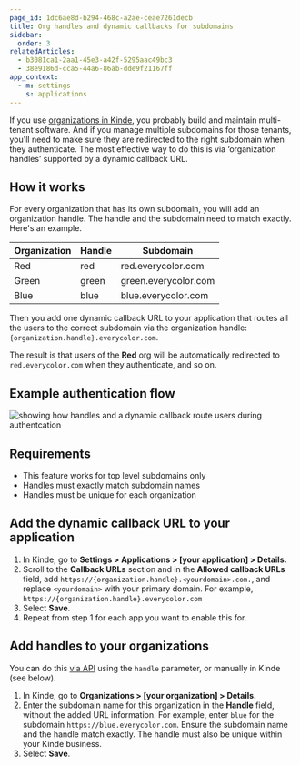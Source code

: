 ```yaml
---
page_id: 1dc6ae8d-b294-468c-a2ae-ceae7261decb
title: Org handles and dynamic callbacks for subdomains
sidebar:
  order: 3
relatedArticles:
  - b3081ca1-2aa1-45e3-a42f-5295aac49bc3
  - 38e9186d-cca5-44a6-86ab-dde9f21167ff
app_context:
  - m: settings
    s: applications
---
```


If you use [organizations in Kinde](/build/organizations/multi-tenancy-using-organizations/), you probably build and maintain multi-tenant software. And if you manage multiple subdomains for those tenants, you'll need to make sure they are redirected to the right subdomain when they authenticate. The most effective way to do this is via ‘organization handles’ supported by a dynamic callback URL.

## How it works

For every organization that has its own subdomain, you will add an organization handle. The handle and the subdomain need to match exactly. Here's an example.

| Organization | Handle | Subdomain |
| --- | --- | --- |
| Red | red | red.everycolor.com |
| Green | green | green.everycolor.com |
| Blue | blue | blue.everycolor.com |

Then you add one dynamic callback URL to your application that routes all the users to the correct subdomain via the organization handle: `{organization.handle}.everycolor.com`.

The result is that users of the **Red** org will be automatically redirected to `red.everycolor.com` when they authenticate, and so on.

## Example authentication flow

![showing how handles and a dynamic callback route users during authentcation](https://imagedelivery.net/skPPZTHzSlcslvHjesZQcQ/ebfeca67-1f22-4fe2-1550-c3756ee09a00/public)

## Requirements

- This feature works for top level subdomains only
- Handles must exactly match subdomain names
- Handles must be unique for each organization

## Add the dynamic callback URL to your application

1. In Kinde, go to **Settings > Applications > [your application] > Details.**
2. Scroll to the **Callback URLs** section and in the **Allowed callback URLs** field, add `https://{organization.handle}.<yourdomain>.com.`, and replace `<yourdomain>` with your primary domain. For example, `https://{organization.handle}.everycolor.com`
3. Select **Save**.
4. Repeat from step 1 for each app you want to enable this for.

## Add handles to your organizations

You can do this [via API](https://kinde.com/api/docs/#update-organization) using the `handle` parameter, or manually in Kinde (see below).

1. In Kinde, go to **Organizations > [your organization] > Details.**
2. Enter the subdomain name for this organization in the **Handle** field, without the added URL information. For example, enter `blue` for the subdomain `https://blue.everycolor.com`. Ensure the subdomain name and the handle match exactly. The handle must also be unique within your Kinde business.
3. Select **Save**.
